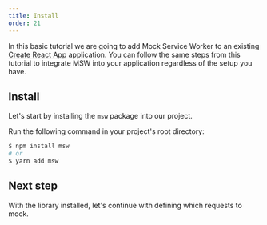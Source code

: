 ```yaml
---
title: Install
order: 21
---
```


In this basic tutorial we are going to add Mock Service Worker to an existing [Create React App](https://create-react-app.dev) application. You can follow the same steps from this tutorial to integrate MSW into your application regardless of the setup you have.

## Install

Let's start by installing the `msw` package into our project.

<Action>Run the following command in your project's root directory:</Action>

```bash
$ npm install msw
# or
$ yarn add msw
```

## Next step

With the library installed, let's continue with defining which requests to mock.


<PageLink page={MockPage} url="/docs/getting-started/mocks" />
